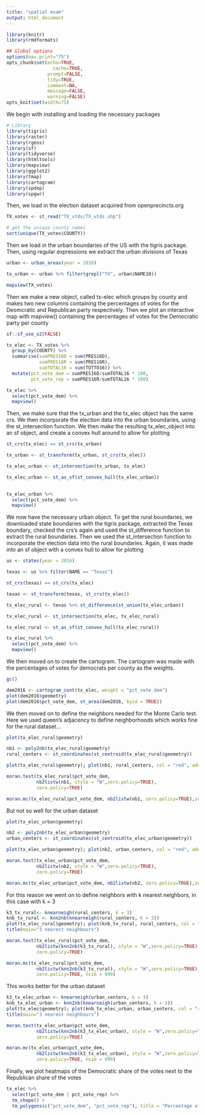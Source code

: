 ```yaml
---
title: "spatial exam"
output: html_document
---
```


```r
library(knitr)
library(rmdformats)

## Global options
options(max.print="75")
opts_chunk$set(echo=TRUE,
	             cache=TRUE,
               prompt=FALSE,
               tidy=TRUE,
               comment=NA,
               message=FALSE,
               warning=FALSE)
opts_knit$set(width=75)
```

We begin with installing and loading the necessary packages
```r
# Library 
library(tigris)
library(raster)
library(rgeos)
library(sf)
library(tidyverse)
library(htmltools)
library(mapview)
library(ggplot2)
library(tmap)
library(cartogram)
library(spdep)
library(spgwr)
```

Then, we load in the election dataset acquired from openprecincts.org

```r
TX_votes <- st_read("TX_vtds/TX_vtds.shp")

# get the unique county names
sort(unique(TX_votes$COUNTY))

```

Then we load in the urban boundaries of the US with the tigris package. Then, using regular expressions we extract the urban divisions of Texas
```r

urban <- urban_areas(year = 2016)

tx_urban <- urban %>% filter(grepl("TX", urban$NAME10))

mapview(TX_votes)

```

Then we make a new object, called tx-elec which groups by county and makes two new columns containing the percentages of votes for the Deomcratic and Republican party respectively. Then we plot an interactive map with mapview() containing the percentages of votes for the Democratic party per county
```r
sf::sf_use_s2(FALSE)

tx_elec <- TX_votes %>% 
  group_by(COUNTY) %>% 
  summarise(sumPRES16D = sum(PRES16D),
            sumPRES16R = sum(PRES16R),
            sumTOTAL16 = sum(TOTTO16)) %>% 
  mutate(pct_vote_dem = sumPRES16D/sumTOTAL16 * 100,
         pct_vote_rep = sumPRES16R/sumTOTAL16 * 100) 

tx_elec %>% 
  select(pct_vote_dem) %>% 
  mapview()
```


Then, we make sure that the tx_urban and the tx_elec object has the same crs. We then incorporate the election data into the urban boundaries, using the st_intersection function. We then make the resulting tx_elec_object into an sf object, and create a convex hull around to allow for plotting
```r


st_crs(tx_elec) == st_crs(tx_urban)

tx_urban <- st_transform(tx_urban, st_crs(tx_elec))

tx_elec_urban <- st_intersection(tx_urban, tx_elec)

tx_elec_urban <- st_as_sf(st_convex_hull(tx_elec_urban))
  

tx_elec_urban %>% 
  select(pct_vote_dem) %>% 
  mapview()


```

We now have the necessary urban object.
To get the rural boundaries, we downloaded state boundaries with the tigris package, extracted the Texas boundary, checked the crs's again and used the st_difference function to extract the rural boundaries. Then we used the st_intersection function to incorporate the election data into the rural boundaries. Again, it was made into an sf object with a convex hull to allow for plotting

```r
us <- states(year = 2016)

texas <- us %>% filter(NAME == "Texas")

st_crs(texas) == st_crs(tx_elec)

texas <- st_transform(texas, st_crs(tx_elec))

tx_elec_rural <- texas %>% st_difference(st_union(tx_elec_urban))

tx_elec_rural <- st_intersection(tx_elec, tx_elec_rural)

tx_elec_rural <- st_as_sf(st_convex_hull(tx_elec_rural))

tx_elec_rural %>% 
  select(pct_vote_dem) %>% 
  mapview()
```


We then moved on to create the cartogram. The cartogram was made with the percentages of votes for democrats per county as the weights.
```r
gc()

dem2016 <- cartogram_cont(tx_elec, weight = "pct_vote_dem")
plot(dem2016$geometry)
plot(dem2016$pct_vote_dem, st_area(dem2016, byid = TRUE))


```

We then moved on to define the neighbors needed for the Monte Carlo test. Here we used queen's adjacency to define neighborhoods which works fine for the rural dataset...
```r
plot(tx_elec_rural$geometry)

nb1 <- poly2nb(tx_elec_rural$geometry)
rural_centers <- st_coordinates(st_centroid(tx_elec_rural$geometry))

plot(tx_elec_rural$geometry); plot(nb1, rural_centers, col = "red", add = TRUE)

moran.test(tx_elec_rural$pct_vote_dem,
           nb2listw(nb1, style = "W",zero.policy=TRUE),
           zero.policy=TRUE)

moran.mc(tx_elec_rural$pct_vote_dem, nb2listw(nb1, zero.policy=TRUE),zero.policy=TRUE, nsim = 999)
```

But not so well for the urban dataset
```r
plot(tx_elec_urban$geometry)

nb2 <- poly2nb(tx_elec_urban$geometry)
urban_centers <- st_coordinates(st_centroid(tx_elec_urban$geometry))

plot(tx_elec_urban$geometry); plot(nb2, urban_centers, col = "red", add = TRUE)

moran.test(tx_elec_urban$pct_vote_dem,
           nb2listw(nb2, style = "W",zero.policy=TRUE),
           zero.policy=TRUE)

moran.mc(tx_elec_urban$pct_vote_dem, nb2listw(nb2, zero.policy=TRUE),zero.policy=TRUE, nsim = 999)
```

For this reason we went on to define neighbors with k nearest neighbors, in this case with k = 3

```r
k3_tx_rural<- knearneigh(rural_centers, k = 3)
knb_tx_rural <- knn2nb(knearneigh(rural_centers, k = 3))
plot(tx_elec_rural$geometry); plot(knb_tx_rural, rural_centers, col = "red",add = TRUE)
title(main="3 nearest neighbours")
```

```r
moran.test(tx_elec_rural$pct_vote_dem,
           nb2listw(knn2nb(k3_tx_rural), style = "W",zero.policy=TRUE),
           zero.policy=TRUE)

moran.mc(tx_elec_rural$pct_vote_dem,
           nb2listw(knn2nb(k3_tx_rural), style = "W",zero.policy=TRUE),
           zero.policy=TRUE, nsim = 999)
```


This works better for the urban dataset

```r
k3_tx_elec_urban <- knearneigh(urban_centers, k = 3)
knb_tx_elec_urban <- knn2nb(knearneigh(urban_centers, k = 3))
plot(tx_elec$geometry); plot(knb_tx_elec_urban, urban_centers, col = "red",add = TRUE)
title(main="3 nearest neighbours")
```


```r
moran.test(tx_elec_urban$pct_vote_dem,
           nb2listw(knn2nb(k3_tx_elec_urban), style = "W",zero.policy=TRUE),
           zero.policy=TRUE)

moran.mc(tx_elec_urban$pct_vote_dem,
           nb2listw(knn2nb(k3_tx_elec_urban), style = "W",zero.policy=TRUE),
           zero.policy=TRUE, nsim = 999)
```


Finally, we plot heatmaps of the Democratic share of the votes next to the Republican share of the votes
```r
tx_elec %>% 
  select(pct_vote_dem | pct_vote_rep) %>% 
  tm_shape() +
  tm_polygons(c("pct_vote_dem", "pct_vote_rep"), title = "Percentage of \n votes 2016") 

```








